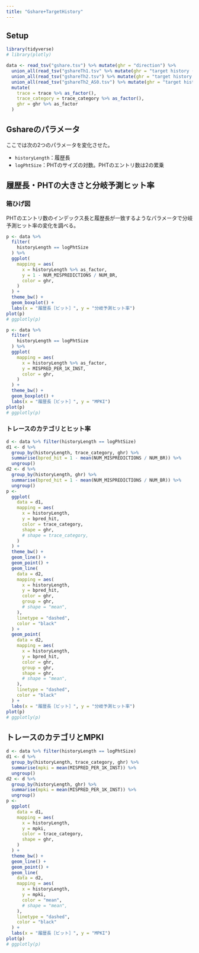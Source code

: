 ```yaml
---
title: "Gshare+TargetHistory"
---
```


## Setup

```r
library(tidyverse)
# library(plotly)

data <- read_tsv("gshare.tsv") %>% mutate(ghr = "direction") %>%
  union_all(read_tsv("gshareTh1.tsv" %>% mutate(ghr = "target history (shift 1)"))) %>%
  union_all(read_tsv("gshareTh2.tsv") %>% mutate(ghr = "target history (shift 2) (original?)")) %>%
  union_all(read_tsv("gshareTh2_AS0.tsv") %>% mutate(ghr = "target history (shift 2, address shift 0)")) %>%
  mutate(
    trace = trace %>% as_factor(),
    trace_category = trace_category %>% as_factor(),
    ghr = ghr %>% as_factor
  )
```


## Gshareのパラメータ

ここでは次の2つのパラメータを変化させた。

* `historyLength`：履歴長
* `logPhtSize`：PHTのサイズの対数。PHTのエントリ数は2の累乗

## 履歴長・PHTの大きさと分岐予測ヒット率

### 箱ひげ図

PHTのエントリ数のインデックス長と履歴長が一致するようなパラメータで分岐予測ヒット率の変化を調べる。

```r
p <- data %>%
  filter(
    historyLength == logPhtSize
  ) %>%
  ggplot(
    mapping = aes(
      x = historyLength %>% as_factor,
      y = 1 - NUM_MISPREDICTIONS / NUM_BR,
      color = ghr,
    )
  ) +
  theme_bw() +
  geom_boxplot() +
  labs(x = "履歴長［ビット］", y = "分岐予測ヒット率")
plot(p)
# ggplotly(p)
```

```r
p <- data %>%
  filter(
    historyLength == logPhtSize
  ) %>%
  ggplot(
    mapping = aes(
      x = historyLength %>% as_factor,
      y = MISPRED_PER_1K_INST,
      color = ghr,
    )
  ) +
  theme_bw() +
  geom_boxplot() +
  labs(x = "履歴長［ビット］", y = "MPKI")
plot(p)
# ggplotly(p)
```

### トレースのカテゴリとヒット率


```r
d <- data %>% filter(historyLength == logPhtSize)
d1 <- d %>%
  group_by(historyLength, trace_category, ghr) %>%
  summarise(bpred_hit = 1 - mean(NUM_MISPREDICTIONS / NUM_BR)) %>%
  ungroup()
d2 <- d %>%
  group_by(historyLength, ghr) %>%
  summarise(bpred_hit = 1 - mean(NUM_MISPREDICTIONS / NUM_BR)) %>%
  ungroup()
p <- 
  ggplot(
    data = d1,
    mapping = aes(
      x = historyLength,
      y = bpred_hit,
      color = trace_category,
      shape = ghr,
      # shape = trace_category,
    )
  ) +
  theme_bw() +
  geom_line() +
  geom_point() +
  geom_line(
    data = d2,
    mapping = aes(
      x = historyLength,
      y = bpred_hit,
      color = ghr,
      group = ghr,
      # shape = "mean",
    ),
    linetype = "dashed",
    color = "black"
  ) +
  geom_point(
    data = d2,
    mapping = aes(
      x = historyLength,
      y = bpred_hit,
      color = ghr,
      group = ghr,
      shape = ghr,
      # shape = "mean",
    ),
    linetype = "dashed",
    color = "black"
  ) +
  labs(x = "履歴長［ビット］", y = "分岐予測ヒット率")
plot(p)
# ggplotly(p)
```

## トレースのカテゴリとMPKI


```r
d <- data %>% filter(historyLength == logPhtSize)
d1 <- d %>%
  group_by(historyLength, trace_category, ghr) %>%
  summarise(mpki = mean(MISPRED_PER_1K_INST)) %>%
  ungroup()
d2 <- d %>%
  group_by(historyLength, ghr) %>%
  summarise(mpki = mean(MISPRED_PER_1K_INST)) %>%
  ungroup()
p <- 
  ggplot(
    data = d1,
    mapping = aes(
      x = historyLength,
      y = mpki,
      color = trace_category,
      shape = ghr,
    )
  ) +
  theme_bw() +
  geom_line() +
  geom_point() +
  geom_line(
    data = d2,
    mapping = aes(
      x = historyLength,
      y = mpki,
      color = "mean",
      # shape = "mean",
    ),
    linetype = "dashed",
    color = "black"
  ) +
  labs(x = "履歴長［ビット］", y = "MPKI")
plot(p)
# ggplotly(p)
```



